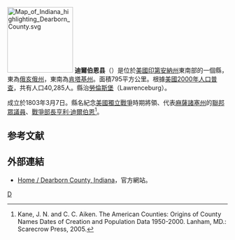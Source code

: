{{noteTA
|T=zh-hans:迪尔伯恩县 (印第安纳州);zh-hk:迪爾伯恩縣 (印第安納州);zh-tw:迪爾伯恩郡 (印地安納州);
|G1=USState
}}
[[File:Map_of_Indiana_highlighting_Dearborn_County.svg|150px]]
'''迪爾伯恩县'''（{{lang-en|Dearborn County}}）是位於[[美國|美國]][[印第安納州|印第安納州]]東南部的一個縣，東為[[俄亥俄州|俄亥俄州]]，東南為[[肯塔基州|肯塔基州]]。面積795平方公里。根據[[美國2000年人口普查|美國2000年人口普查]]，共有人口40,285人。縣治[[勞倫斯堡_(印地安納州)|勞倫斯堡]]（Lawrenceburg）。

成立於1803年3月7日。縣名紀念[[美國獨立戰爭|美國獨立戰爭]]時期將領、代表[[麻薩諸塞州|麻薩諸塞州]]的[[美國眾議院|聯邦眾議員]]、[[美國戰爭部長|戰爭部長]][[亨利·迪爾伯恩|亨利·迪爾伯恩]]<ref>Kane, J. N. and C. C. Aiken. The American Counties: Origins of County Names Dates of Creation and Population Data 1950-2000. Lanham, MD.: Scarecrow Press, 2005.</ref>。

==参考文献==
{{Reflist|2}}

== 外部連結 ==
* [http://www.dearborncounty.org/ Home / Dearborn County, Indiana]，官方網站。{{en}}

{{印第安納州}}
{{迪爾伯恩縣 (印地安納州)}}

[[Category:印第安納州的縣|D]]